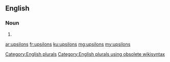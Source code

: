 ==English==

===Noun===
{{head|en}}

# {{plural of|upsilon}}

[[Category:English plurals]][[Category:English plurals using obsolete wikisyntax]]

[[ar:upsilons]]
[[fr:upsilons]]
[[ku:upsilons]]
[[mg:upsilons]]
[[my:upsilons]]